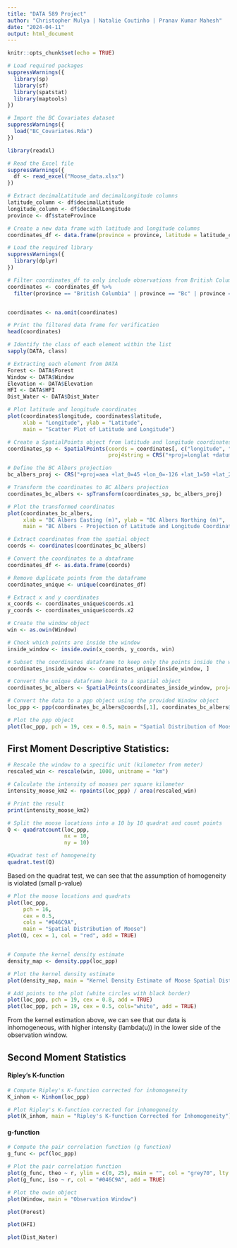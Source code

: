 ```yaml
---
title: "DATA 589 Project"
author: "Christopher Mulya | Natalie Coutinho | Pranav Kumar Mahesh"
date: "2024-04-11"
output: html_document
---
```


```r
knitr::opts_chunk$set(echo = TRUE)
```

```r
# Load required packages
suppressWarnings({
  library(sp)
  library(sf)
  library(spatstat)
  library(maptools)
})

# Import the BC Covariates dataset
suppressWarnings({
  load("BC_Covariates.Rda")
})

library(readxl)

# Read the Excel file
suppressWarnings({
  df <- read_excel("Moose_data.xlsx")
})

# Extract decimalLatitude and decimalLongitude columns
latitude_column <- df$decimalLatitude
longitude_column <- df$decimalLongitude
province <- df$stateProvince

# Create a new data frame with latitude and longitude columns
coordinates_df <- data.frame(province = province, latitude = latitude_column, longitude = longitude_column)

# Load the required library
suppressWarnings({
  library(dplyr)
})

# Filter coordinates_df to only include observations from British Columbia (BC)
coordinates <- coordinates_df %>%
  filter(province == "British Columbia" | province == "Bc" | province == "Canada - British Columbia (BC)")


coordinates <- na.omit(coordinates)

# Print the filtered data frame for verification
head(coordinates)
```

```r
# Identify the class of each element within the list
sapply(DATA, class)
```

```r
# Extracting each element from DATA
Forest <- DATA$Forest
Window <- DATA$Window
Elevation <- DATA$Elevation
HFI <- DATA$HFI
Dist_Water <- DATA$Dist_Water
```

```r
# Plot latitude and longitude coordinates
plot(coordinates$longitude, coordinates$latitude, 
     xlab = "Longitude", ylab = "Latitude",
     main = "Scatter Plot of Latitude and Longitude")
```


```r
# Create a SpatialPoints object from latitude and longitude coordinates
coordinates_sp <- SpatialPoints(coords = coordinates[, c("longitude", "latitude")], 
                                proj4string = CRS("+proj=longlat +datum=WGS84"))

# Define the BC Albers projection
bc_albers_proj <- CRS("+proj=aea +lat_0=45 +lon_0=-126 +lat_1=50 +lat_2=58.5 +x_0=1000000 +y_0=0 +datum=NAD83 +units=m +no_defs")

# Transform the coordinates to BC Albers projection
coordinates_bc_albers <- spTransform(coordinates_sp, bc_albers_proj)

# Plot the transformed coordinates
plot(coordinates_bc_albers, 
     xlab = "BC Albers Easting (m)", ylab = "BC Albers Northing (m)",
     main = "BC Albers - Projection of Latitude and Longitude Coordinates")
```

```r
# Extract coordinates from the spatial object
coords <- coordinates(coordinates_bc_albers)

# Convert the coordinates to a dataframe
coordinates_df <- as.data.frame(coords)

# Remove duplicate points from the dataframe
coordinates_unique <- unique(coordinates_df)

# Extract x and y coordinates
x_coords <- coordinates_unique$coords.x1
y_coords <- coordinates_unique$coords.x2

# Create the window object
win <- as.owin(Window)

# Check which points are inside the window
inside_window <- inside.owin(x_coords, y_coords, win)

# Subset the coordinates dataframe to keep only the points inside the window
coordinates_inside_window <- coordinates_unique[inside_window, ]

# Convert the unique dataframe back to a spatial object
coordinates_bc_albers <- SpatialPoints(coordinates_inside_window, proj4string = CRS(proj4string(coordinates_bc_albers)))
```

```r
# Convert the data to a ppp object using the provided Window object
loc_ppp <- ppp(coordinates_bc_albers@coords[,1], coordinates_bc_albers@coords[,2], window = win)

# Plot the ppp object
plot(loc_ppp, pch = 19, cex = 0.5, main = "Spatial Distribution of Moose")
```
## First Moment Descriptive Statistics:

```r
# Rescale the window to a specific unit (kilometer from meter)
rescaled_win <- rescale(win, 1000, unitname = "km") 

# Calculate the intensity of mooses per square kilometer
intensity_moose_km2 <- npoints(loc_ppp) / area(rescaled_win)

# Print the result
print(intensity_moose_km2)
```

```r
# Split the moose locations into a 10 by 10 quadrat and count points
Q <- quadratcount(loc_ppp,
                  nx = 10,
                  ny = 10)

#Quadrat test of homogeneity 
quadrat.test(Q)
```
Based on the quadrat test, we can see that the assumption of homogeneity is violated (small p-value)

```r
# Plot the moose locations and quadrats
plot(loc_ppp,
     pch = 16,
     cex = 0.5,
     cols = "#046C9A",
     main = "Spatial Distribution of Moose")
plot(Q, cex = 1, col = "red", add = TRUE)
```
```r

```

```r
# Compute the kernel density estimate
density_map <- density.ppp(loc_ppp)

# Plot the kernel density estimate
plot(density_map, main = "Kernel Density Estimate of Moose Spatial Distribution")

# Add points to the plot (white circles with black border)
plot(loc_ppp, pch = 19, cex = 0.8, add = TRUE)
plot(loc_ppp, pch = 19, cex = 0.5, cols="white", add = TRUE)
```
From the kernel estimation above, we can see that our data is inhomogeneous, with higher intensity (lambda(u)) in the lower side of the observation window.

## Second Moment Statistics

#### Ripley's K-function
```r
# Compute Ripley's K-function corrected for inhomogeneity
K_inhom <- Kinhom(loc_ppp)

# Plot Ripley's K-function corrected for inhomogeneity
plot(K_inhom, main = "Ripley's K-function Corrected for Inhomogeneity")
```
#### g-function
```r
# Compute the pair correlation function (g function)
g_func <- pcf(loc_ppp)

# Plot the pair correlation function
plot(g_func, theo ~ r, ylim = c(0, 25), main = "", col = "grey70", lty = "dashed")
plot(g_func, iso ~ r, col = "#046C9A", add = TRUE)
```


```r
# Plot the owin object
plot(Window, main = "Observation Window")
```
```r
plot(Forest)
```

```r
plot(HFI)
```
```r
plot(Dist_Water)
```

